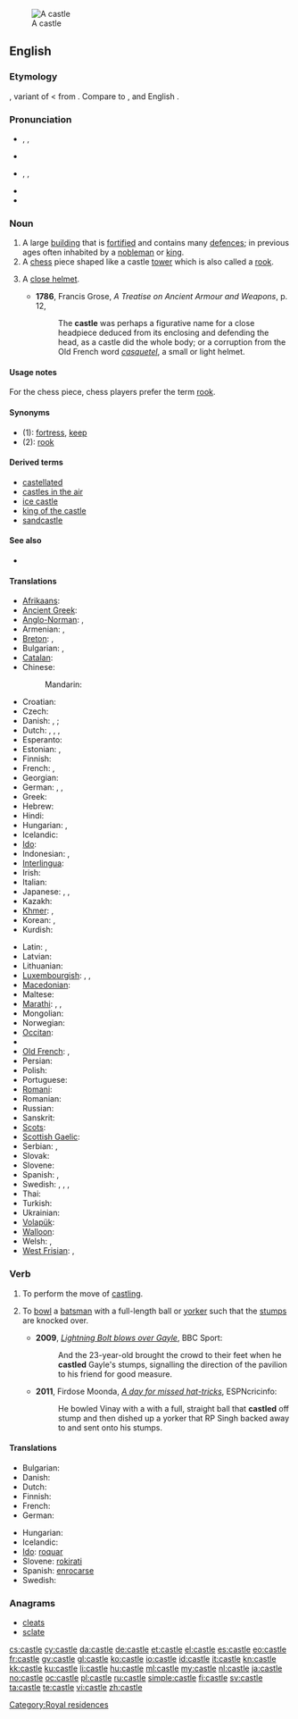 [[Image:Burg Hohenzollern ak.jpg|thumb|A castle]]
==English==
{{wikipedia}}

===Etymology===
{{etyl|ONF.}} {{term|castel|lang=fro}}, variant of {{term|chastel|lang=fro}} < {{etyl|la}} {{term|castellum||small camp|lang=la}} from {{term|castrum||camp|lang=la}}. Compare to {{etyl|la}} {{term|casa||hut, cottage|lang=la}}, and English {{term|casino|lang=en}}.

===Pronunciation===
* {{enPR|käs'(ə)l}}, {{IPA|/ˈkɑː.səl/}}, {{SAMPA|/"kA:s@l/}}
* {{rhymes|ɑːsəl}}
* {{enPR|kăs'(ə)l}}, {{IPA|/ˈkæ.səl/}}, {{SAMPA|/"k{s@l/}}
* {{audio|En-us-castle.ogg|Audio (US)}}
* {{rhymes|æsəl}}

===Noun===
{{en-noun}}

# A large [[building]] that is [[fortified]] and contains many [[defence]]s; in previous ages often inhabited by a [[nobleman]] or [[king]].
# A [[chess]] piece shaped like a castle [[tower]] which is also called a [[rook]].
# {{obsolete}} A [[close helmet]].
#* '''1786''', Francis Grose, ''A Treatise on Ancient Armour and Weapons'', p. 12,
#*: The '''castle''' was perhaps a figurative name for a close headpiece deduced from its enclosing and defending the head, as a castle did the whole body; or a corruption from the Old French word ''[[casquetel]]'', a small or light helmet.

====Usage notes====
For the chess piece, chess players prefer the term [[rook]].

====Synonyms====
* (1): [[fortress]], [[keep]]
* (2): [[rook]]

====Derived terms====
* [[castellated]]
* [[castles in the air]]
* [[ice castle]]
* [[king of the castle]]
* [[sandcastle]]

====See also====
* {{list|en|chess pieces}}

====Translations====
{{trans-top|fortified building}}
* [[Afrikaans]]: {{t-|af|kasteel|xs=Afrikaans}}
* [[Ancient Greek]]: {{tø|grc|ακρόπολις|tr=akrópolis|sc=polytonic}}
* [[Anglo-Norman]]: {{tø|xno|chastel|m}}, {{tø|xno|castel|m}}
* Armenian: {{t-|hy|ամրոց|tr=amroc'}}, {{t-|hy|դղյակ|tr=dġyak}}
* [[Breton]]: {{t+|br|kastell|m|xs=Breton}}, {{t|br|kestell|m|xs=Breton}}
* Bulgarian: {{t+|bg|замък|m}}, {{t|bg|крепост|f}}
* [[Catalan]]: {{t+|ca|castell|m}}
* Chinese:
*: Mandarin: {{t|zh|城堡|tr=chéngbǎo|sc=Hani}}
* Croatian: {{t-|hr|dvorac|m}}
* Czech: {{t+|cs|hrad|m}}
* Danish: {{t+|da|slot|n}}, {{t-|da|borg|c}}; {{t|da|herregård|c}}
* Dutch: {{t+|nl|kasteel|n}}, {{t+|nl|fort|n}}, {{t-|nl|burcht|f}}, {{t+|nl|slot|n}}
* Esperanto: {{t-|eo|kastelo|xs=Esperanto}}
* Estonian: {{t-|et|linnus}}, {{t|et|kindlus}}
* Finnish: {{t+|fi|linna}}
* French: {{t+|fr|château|m}}, {{t+|fr|château-fort|m}}
* Georgian: {{t-|ka|ციხე-დარბაზი|tr=tsixe-darbazi|sc=Geor|xs=Georgian}}
* German: {{t+|de|Burg|f}}, {{t+|de|Festung|f}}, {{t|de|Schloss|n}}
* Greek: {{t+|el|κάστρο|n|tr=kástro}}
* Hebrew: {{t-|he|טירה|f|tr=t'ira}}
* Hindi: {{t-|hi|क़िला|tr=qila|xs=Hindi}}
* Hungarian: {{t+|hu|vár}}, {{t+|hu|kastély}}
* Icelandic: {{t+|is|kastali|m}}
* [[Ido]]: {{t+|io|kastelo|xs=Ido}}
* Indonesian: {{t+|id|puri|xs=Indonesian}}, {{t+|id|kastil|xs=Indonesian}}
* [[Interlingua]]: {{t-|ia|castello|xs=Interlingua}}
* Irish: {{t|ga|caisleán|m|xs=Irish}}
* Italian: {{t+|it|castello|m}}
* Japanese: {{t+|ja|城}}, {{t+|ja|しろ}}, {{t-|ja|shiro|sc=Latn}}
* Kazakh: {{t|kk|қамал|tr=qamal|sc=Cyrl|xs=Kazakh}}
* [[Khmer]]: {{t|km|ប្រាសាទ|sc=Khmr|tr=praasaat}}, {{t|km|វិមាន|sc=Khmr|tr=vimien}}
* Korean: {{t+|ko|성|tr=seong|sc=Hang}}, {{t|ko|성곽|tr=seonggwak|sc=Hang}}
* Kurdish: {{t|ku|قه‌ڵا|sc=ku-Arab}}
{{trans-mid}}
* Latin: {{t+|la|castellum|n}}, {{t+|la|castrum|n}}
* Latvian: {{t-|lv|pils|f|xs=Latvian}}
* Lithuanian: {{t-|lt|pilis|xs=Lithuanian}}
* [[Luxembourgish]]: {{t|lb|Schlass|n}}, {{t|lb|Buerg|f}}, {{t|lb|Festung|f}}
* [[Macedonian]]: {{t-|mk|замок|m|tr=zámok}}
* Maltese: {{t-|mt|kastell|m|xs=Maltese}}
* [[Marathi]]: {{t+|mr|किल्ला|tr=killā|sc=Deva|xs=Marathi}}, {{t|mr|दुर्ग|tr=durg|sc=Deva|xs=Marathi}}, {{t|mr|गड|tr=gad|sc=Deva|xs=Marathi}}
* Mongolian: {{t-|mn|цайз|n|tr=cayz|sc=Cyrl|xs=Mongolian}}
* Norwegian: {{t+|no|borg}}
* [[Occitan]]: {{t+|oc|castèl|m|xs=Occitan}}
* {{trreq|ang}}
* [[Old French]]: {{tø|fro|chastel|m}}, {{tø|fro|castel|m}}
* Persian: {{t+|fa|دژ|tr=dezh}}
* Polish: {{t+|pl|zamek|m}}
* Portuguese: {{t+|pt|castelo|m}}
* [[Romani]]: {{tø|rom|dyiz|f|xs=Romani}}
* Romanian: {{t+|ro|castel|n}}
* Russian: {{t+|ru|замок|m|alt=за́мок|tr=zámok}}
* Sanskrit: {{t|sa|दुर्ग|tr=durg|xs=Sanskrit}}
* [[Scots]]: {{tø|sco|castle|xs=Scots}}
* [[Scottish Gaelic]]: {{t-|gd|caisteal|m|xs=Scottish Gaelic}}
* Serbian: {{t|sr|замaк|m|sc=Cyrl}}, {{t|sr|zamak|m|sc=Latn}}
* Slovak: {{t-|sk|hrad|m}}
* Slovene: {{t+|sl|grad|m}}
* Spanish: {{t+|es|castillo|m}}, {{t-|es|castro|m}}
* Swedish: {{t+|sv|slott|n}}, {{t+|sv|borg|c}}, {{t|sv|befästning|c}}, {{t|sv|fästning|c}}
* Thai: {{t-|th|ปราสาท|tr=bpraa-sàat}}
* Turkish: {{t+|tr|kale}}
* Ukrainian: {{t|uk|замок|m|tr=zámok|alt=за́мок|sc=Cyrl}}
* [[Volapük]]: {{t+|vo|kased|xs=Volapük}}
* [[Walloon]]: {{t+|wa|tchestea|xs=Walloon}}
* Welsh: {{t-|cy|caer|f|xs=Welsh}}, {{t+|cy|castell|m|xs=Welsh}}
* [[West Frisian]]: {{t|fy|kastiel|xs=West Frisian}}, {{t-|fy|slot|xs=West Frisian}}
{{trans-bottom}}

{{trans-see|chess piece|rook}}

===Verb===
{{en-verb|castl|ing}}

# {{chess}} To perform the move of [[castling]].
# {{cricket}} To [[bowl]] a [[batsman]] with a full-length ball or [[yorker]] such that the [[stumps]] are knocked over.
#* '''2009''', ''[http://news.bbc.co.uk/sport1/hi/cricket/other_international/west_indies/8313778.stm Lightning Bolt blows over Gayle]'', BBC Sport:
#*: And the 23-year-old brought the crowd to their feet when he '''castled''' Gayle's stumps, signalling the direction of the pavilion to his friend for good measure.
#* '''2011''', Firdose Moonda, ''[http://www.espncricinfo.com/indian-premier-league-2011/content/story/512871.html A day for missed hat-tricks]'', ESPNcricinfo:
#*: He bowled Vinay with a with a full, straight ball that '''castled''' off stump and then dished up a yorker that RP Singh backed away to and sent onto his stumps.

====Translations====
{{trans-top|to perform the move of castling}}
* Bulgarian: {{t|bg|правя рокада}}
* Danish: {{t-|da|rokere}}
* Dutch: {{t+|nl|rokeren}}
* Finnish: {{t-|fi|tornittaa}}
* French: {{t+|fr|roquer}}
* German: {{t+|de|rochieren}}
{{trans-mid}}
* Hungarian: {{t|hu|sáncol}}
* Icelandic: {{t-|is|hrókera}}
* [[Ido]]: [[roquar]]
* Slovene: [[rokirati]]
* Spanish: [[enrocarse]]
* Swedish: {{t+|sv|rockera}}
{{trans-bottom}}

===Anagrams===
* [[cleats#English|cleats]]
* [[sclate#English|sclate]]

[[Category:Royal residences]]

[[cs:castle]]
[[cy:castle]]
[[da:castle]]
[[de:castle]]
[[et:castle]]
[[el:castle]]
[[es:castle]]
[[eo:castle]]
[[fr:castle]]
[[gv:castle]]
[[gl:castle]]
[[ko:castle]]
[[io:castle]]
[[id:castle]]
[[it:castle]]
[[kn:castle]]
[[kk:castle]]
[[ku:castle]]
[[li:castle]]
[[hu:castle]]
[[ml:castle]]
[[my:castle]]
[[nl:castle]]
[[ja:castle]]
[[no:castle]]
[[oc:castle]]
[[pl:castle]]
[[ru:castle]]
[[simple:castle]]
[[fi:castle]]
[[sv:castle]]
[[ta:castle]]
[[te:castle]]
[[vi:castle]]
[[zh:castle]]
